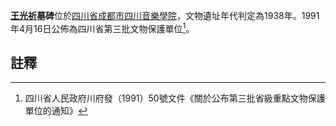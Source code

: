 {{msg:四川省文物保護單位
|名稱 = 王光祈墓碑
|編號 = 125
|圖片 = 
|級別 = S3
|分類 = 
|時代 = 1938年
|地点 = [[四川省|四川省]][[成都市|成都市]][[四川音樂學院|四川音樂學院]]
|坐標 =
|登錄 = 1991年4月16日
}}
'''[[王光祈|王光祈]]墓碑'''位於[[四川省|四川省]][[成都市|成都市]][[四川音樂學院|四川音樂學院]]，文物遺址年代判定為1938年。1991年4月16日公佈為四川省第三批文物保護單位<ref>四川省人民政府川府發（1991）50號文件《關於公布第三批省級重點文物保護單位的通知》</ref>。
==註釋==
{{reflist}}
{{文物保護單位小作品}}